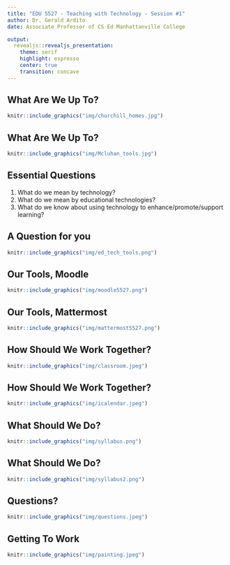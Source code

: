 ```yaml
---
title: "EDU 5527 - Teaching with Technology - Session #1"
author: Dr. Gerald Ardito
date: Associate Professor of CS Ed Manhattanville College

output:
  revealjs::revealjs_presentation:
    theme: serif
    highlight: espresso
    center: true
    transition: concave
---
```


## What Are We Up To?

```r
knitr::include_graphics("img/churchill_homes.jpg")
```

## What Are We Up To?

```r
knitr::include_graphics("img/Mcluhan_tools.jpg")
```

## Essential Questions
   
1. What do we mean by technology?
2. What do we mean by educational technologies?
3. What do we know about using technology to enhance/promote/support learning?

## A Question for you

```r
knitr::include_graphics("img/ed_tech_tools.png")
```

## Our Tools, Moodle

```r
knitr::include_graphics("img/moodle5527.png")
```

## Our Tools, Mattermost

```r
knitr::include_graphics("img/mattermost5527.png")
```

## How Should We Work Together?
```r
knitr::include_graphics("img/classroom.jpeg")
```


## How Should We Work Together?
```r
knitr::include_graphics("img/icalendar.jpeg")
```

## What Should We Do?
```r
knitr::include_graphics("img/syllabus.png")
```

## What Should We Do?
```r
knitr::include_graphics("img/syllabus2.png")
```

## Questions?
```r
knitr::include_graphics("img/questions.jpeg")
```

## Getting To Work
```r
knitr::include_graphics("img/painting.jpeg")
```


